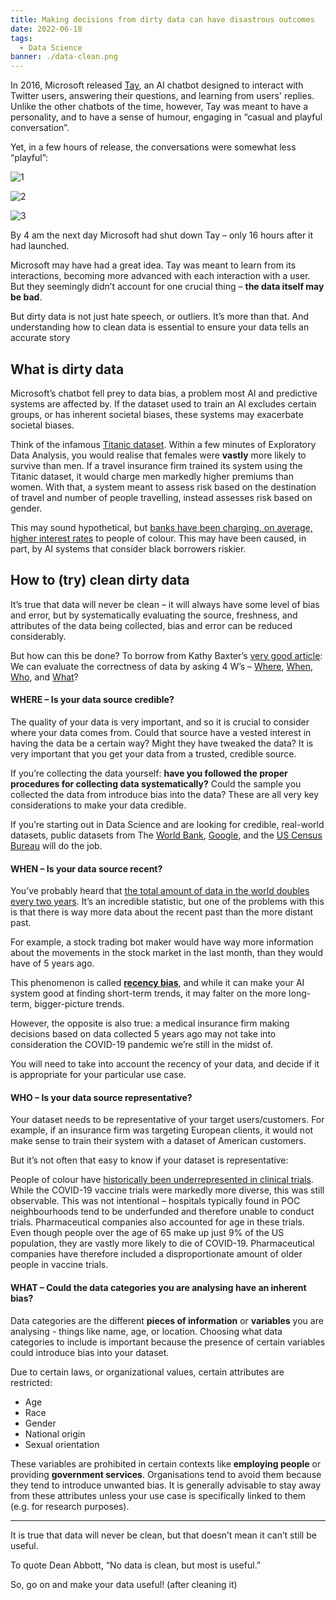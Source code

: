 ```yaml
---
title: Making decisions from dirty data can have disastrous outcomes
date: 2022-06-18
tags:
  - Data Science
banner: ./data-clean.png
---
```



In 2016, Microsoft released [Tay](https://en.wikipedia.org/wiki/Tay_(bot)), an AI chatbot designed to interact with Twitter users, answering their questions, and learning from users' replies. Unlike the other chatbots of the time, however, Tay was meant to have a personality, and to have a sense of humour, engaging in “casual and playful conversation”.

Yet, in a few hours of release, the conversations were somewhat less “playful”:

![1](https://i.guim.co.uk/img/media/59900576343e3eb9c228925499c3d03a76b3a7cd/16_0_973_584/master/973.jpg?width=700&quality=85&auto=format&fit=max&s=66da60a6ab8773cb32b849774d9f0ff1 "Source: guardian.com")

![2](https://cdn.vox-cdn.com/thumbor/2DeadAHIDntdAXPA3PmhSS4truo=/0x0:628x308/1200x0/filters:focal(0x0:628x308):no_upscale()/cdn.vox-cdn.com/uploads/chorus_asset/file/6238309/Screen_Shot_2016-03-24_at_10.46.22_AM.0.png "Source: theverge.com")

![3](https://digmedia.lucdh.nl/wp-content/uploads/2019/12/s3-tay_twitter_bot_microsoft-default-597.png "Source: lucdh.nl")

By 4 am the next day Microsoft had shut down Tay – only 16 hours after it had launched.

Microsoft may have had a great idea. Tay was meant to learn from its interactions, becoming more advanced with each interaction with a user. But they seemingly didn’t account for one crucial thing – **the data itself may be bad**.

But dirty data is not just hate speech, or outliers. It’s more than that. And understanding how to clean data is essential to ensure your data tells an accurate story

## What is dirty data

Microsoft’s chatbot fell prey to data bias, a problem most AI and predictive systems are affected by. If the dataset used to train an AI excludes certain groups, or has inherent societal biases, these systems may exacerbate societal biases.

Think of the infamous [Titanic dataset](https://www.kaggle.com/c/titanic). Within a few minutes of Exploratory Data Analysis, you would realise that females were **vastly** more likely to survive than men. If a travel insurance firm trained its system using the Titanic dataset, it would charge men markedly higher premiums than women. With that, a system meant to assess risk based on the destination of travel and number of people travelling, instead assesses risk based on gender.

This may sound hypothetical, but [banks have been charging, on average, higher interest rates](https://www.deseret.com/2012/4/3/20500723/racism-in-finance-major-banks-issue-higher-interest-rates-to-minorities) to people of colour. This may have been caused, in part, by AI systems that consider black borrowers riskier.

## How to (try) clean dirty data

It’s true that data will never be clean – it will always have some level of bias and error, but by systematically evaluating the source, freshness, and attributes of the data being collected, bias and error can be reduced considerably.

But how can this be done? To borrow from Kathy Baxter’s [very good article](https://medium.com/salesforce-ux/dirty-data-or-biased-data-6d55db6b5dc6): We can evaluate the correctness of data by asking 4 W’s – [Where](#where--is-your-data-source-credible), [When](#when--is-your-data-source-recent), [Who](#who--is-your-data-source-representative), and [What](#what--could-the-data-categories-you-are-analysing-have-an-inherent-bias)?

#### WHERE – Is your data source credible?

The quality of your data is very important, and so it is crucial to consider where your data comes from. Could that source have a vested interest in having the data be a certain way? Might they have tweaked the data? It is very important that you get your data from a trusted, credible source.

If you’re collecting the data yourself: **have you followed the proper procedures for collecting data systematically?** Could the sample you collected the data from introduce bias into the data? These are all very key considerations to make your data credible.

If you’re starting out in Data Science and are looking for credible, real-world datasets, public datasets from The [World Bank](https://data.worldbank.org/), [Google](https://www.google.com/publicdata/directory), and the [US Census Bureau](https://www.census.gov/data.html) will do the job.

#### WHEN – Is your data source recent?

You’ve probably heard that [the total amount of data in the world doubles every two years](https://medium.com/callforcode/the-amount-of-data-in-the-world-doubles-every-two-years-3c0be9263eb1). It’s an incredible statistic, but one of the problems with this is that there is way more data about the recent past than the more distant past.

For example, a stock trading bot maker would have way more information about the movements in the stock market in the last month, than they would have of 5 years ago.

This phenomenon is called **[recency bias](https://www.investopedia.com/recency-availability-bias-5206686)**, and while it can make your AI system good at finding short-term trends, it may falter on the more long-term, bigger-picture trends.

However, the opposite is also true: a medical insurance firm making decisions based on data collected 5 years ago may not take into consideration the COVID-19 pandemic we’re still in the midst of.

You will need to take into account the recency of your data, and decide if it is appropriate for your particular use case.

#### WHO – Is your data source representative?

Your dataset needs to be representative of your target users/customers. For example, if an insurance firm was targeting European clients, it would not make sense to train their system with a dataset of American customers.

But it’s not often that easy to know if your dataset is representative:

People of colour have [historically been underrepresented in clinical trials](https://www.webmd.com/a-to-z-guides/news/20220505/why-do-clinical-trials-still-underrepresent-minorities). While the COVID-19 vaccine trials were markedly more diverse, this was still observable. This was not intentional – hospitals typically found in POC neighbourhoods tend to be underfunded and therefore unable to conduct trials. Pharmaceutical companies also accounted for age in these trials. Even though people over the age of 65 make up just 9% of the US population, they are vastly more likely to die of COVID-19. Pharmaceutical companies have therefore included a disproportionate amount of older people in vaccine trials.

#### WHAT – Could the data categories you are analysing have an inherent bias?

Data categories are the different **pieces of information** or **variables** you are analysing - things like name, age, or location. Choosing what data categories to include is important because the presence of certain variables could introduce bias into your dataset.

Due to certain laws, or organizational values, certain attributes are restricted:

-	Age
-	Race
-	Gender
-	National origin
-	Sexual orientation

These variables are prohibited in certain contexts like **employing people** or providing **government services**. Organisations tend to avoid them because they tend to introduce unwanted bias. It is generally advisable to stay away from these attributes unless your use case is specifically linked to them (e.g. for research purposes).

***


It is true that data will never be clean, but that doesn’t mean it can’t still be useful.

To quote Dean Abbott, “No data is clean, but most is useful.”

So, go on and make your data useful! (after cleaning it)

